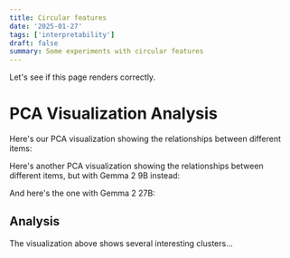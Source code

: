 ```yaml
---
title: Circular features
date: '2025-01-27'
tags: ['interpretability']
draft: false
summary: Some experiments with circular features
---
```


Let's see if this page renders correctly.

# PCA Visualization Analysis

Here's our PCA visualization showing the relationships between different items:

<PCAVisualization dataPath='/data/circular-features/gemma-2-2b_weekday_very_merged.json'/>

Here's another PCA visualization showing the relationships between different items, but with Gemma 2 9B instead:

<PCAVisualization dataPath='/data/circular-features/gemma-2-9b_weekday_very_merged.json'/>

And here's the one with Gemma 2 27B:

<PCAVisualization dataPath='/data/circular-features/gemma-2-27b_weekday_very_merged.json'/>

## Analysis

The visualization above shows several interesting clusters...